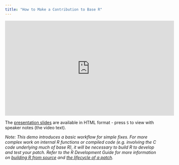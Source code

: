 ```yaml
---
title: "How to Make a Contribution to Base R"
---
```


<iframe width="560" height="315" src="https://www.youtube-nocookie.com/embed/VOlF8fPf9v8" title="How to Make a Contribution to Base R - CW23 Demo" frameborder="0" allow="accelerometer; autoplay; clipboard-write; encrypted-media; gyroscope; picture-in-picture" allowfullscreen>

</iframe>

The [presentation slides](https://hturner.github.io/contributing-demo/) are available in HTML format - press `S` to view with speaker notes (the video text). 

*Note: This demo introduces a basic workflow for simple fixes. For more complex work on internal R functions or compiled code (e.g. involving the C code underlying much of base R), it will be necessary to build R to develop and test your patch. Refer to the R Development Guide for more information on [building R from source](https://contributor.r-project.org/rdevguide/GetStart.html) and [the lifecycle of a patch](https://contributor.r-project.org/rdevguide/FixBug.html).*
